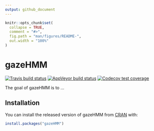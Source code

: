 ---
output: github_document
---

<!-- README.md is generated from README.Rmd. Please edit that file -->

```{r, include = FALSE}
knitr::opts_chunk$set(
  collapse = TRUE,
  comment = "#>",
  fig.path = "man/figures/README-",
  out.width = "100%"
)
```

# gazeHMM

<!-- badges: start -->
[![Travis build status](https://travis-ci.com/maltelueken/gazeHMM.svg?branch=master)](https://travis-ci.com/maltelueken/gazeHMM)
[![AppVeyor build status](https://ci.appveyor.com/api/projects/status/github/maltelueken/gazeHMM?branch=master&svg=true)](https://ci.appveyor.com/project/maltelueken/gazeHMM)
[![Codecov test coverage](https://codecov.io/gh/maltelueken/gazeHMM/branch/master/graph/badge.svg)](https://codecov.io/gh/maltelueken/gazeHMM?branch=master)
<!-- badges: end -->

The goal of gazeHMM is to ...

## Installation

You can install the released version of gazeHMM from [CRAN](https://CRAN.R-project.org) with:

``` r
install.packages("gazeHMM")
```
